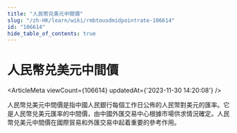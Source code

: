 ```yaml
---
title: "人民幣兑美元中間價"
slug: "/zh-HK/learn/wiki/rmbtousdmidpointrate-106614"
id: "106614"
hide_table_of_contents: true
---
```



<Breadcrumbs current="人民幣兑美元中間價" />

# 人民幣兑美元中間價

<ArticleMeta viewCount={106614} updatedAt={'2023-11-30 14:20:08'} />
<div className='border-solid border-b border-t-0 my-4 border-[var(--ifm-color-gray-300)]' />

人民幣兑美元中間價是指中國人民銀行每個工作日公佈的人民幣對美元的匯率。它是人民幣兑美元匯率的中間價，由中國外匯交易中心根據市場供求情況確定。人民幣兑美元中間價在國際貿易和外匯交易中起着重要的參考作用。
